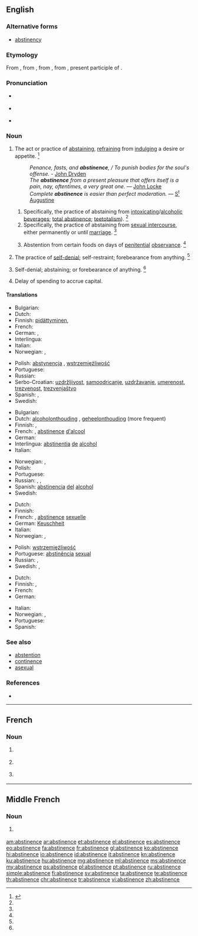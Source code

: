 ==English==
{{wikipedia}}

===Alternative forms===
* [[abstinency]]

===Etymology===
From {{etyl|enm|en}}, from {{etyl|fro|en}} {{term|astinence|lang=fro}}, from {{etyl|la|en}} {{term|abstinentia|lang=la}}, from {{term|abstinens|lang=la}}, present participle of {{term|abstineo|abstinēō|withhold|lang=la}}.

===Pronunciation===
* {{a|RP}} {{IPA|/ˈæb.stɪ.nn̩s/}}
* {{a|US}} {{IPA|/ˈæb.stə.nn̩s/|/ˈæb.stə.nn̩ts/}}
* {{audio|En-us-abstinence.ogg|Audio (US)}}

===Noun===
{{en-noun|-}}

# The act or practice of [[abstaining]], [[refrain]]ing from [[indulge|indulging]] a desire or appetite. {{defdate|First attested around 1150 to 1350.}}<ref name=SOED>{{reference-book | last =| first = | authorlink =  | coauthors =  | editor =Brown, Lesley  | others =  | title = The Shorter Oxford English Dictionary | origdate =  | origyear = 1933| origmonth =  | url =  | format =  | accessdate =  | accessyear =  | accessmonth =  | edition = 5th | date =  | year =2003| month =  | publisher =Oxford University Press  | location =Oxford, UK | language =  | id =  | doi = | isbn =978-0-19-860575-7 | lccn = | ol = | pages =10| chapter =  | chapterurl =  | quote =}}</ref>
#: ''Penance, fasts, and '''abstinence''', / To punish bodies for the soul's offense.'' - [[w:John Dryden|John Dryden]]
#: ''The '''abstinence''' from a present pleasure that offers itself is a pain, nay, oftentimes, a very great one.'' — [[w:John Locke|John Locke]]
#: ''Complete '''abstinence''' is easier than perfect moderation.'' — [[w:Augustine of Hippo|S<sup>t</sup> Augustine]]
## Specifically, the practice of abstaining from [[intoxicating]]/[[alcoholic]] [[beverage]]s; [[total abstinence]]; [[teetotalism]]). {{defdate|First attested around 1150 to 1350.}}<ref name=SOED/>
## Specifically, the practice of abstaining from [[sexual intercourse]], either permanently or until [[marriage]]. {{defdate|First attested around 1150 to 1350.}}<ref name=SOED/>
## {{ecclesiastical}} Abstention from certain foods on days of [[penitential]] [[observance]]. {{defdate|First attested around 1150 to 1350.}}<ref name=SOED/>
# The practice of [[self-denial]]; self-restraint; forebearance from anything. {{defdate|First attested around 1350 to 1470.}}<ref name=SOED/>
# {{obsolete}} Self-denial; abstaining; or forebearance of anything. {{defdate|First attested around 1150 to 1350.}}<ref name=SOED/>
# {{business}} Delay of spending to accrue capital.

====Translations====
{{trans-top|the act or practice of abstaining}}
* Bulgarian: {{t-|bg|възържание}}
* Dutch: {{t+|nl|onthouding|f}}
* Finnish: [[pidättyminen]], {{t-|fi|pidättyvyys}}
* French: {{t+|fr|abstinence|f}}
* German: {{t+|de|Enthaltsamkeit|f}}, {{t+|de|Abstinenz|f}}
* Interlingua: {{t-|ia|abstinentia}}
* Italian: {{t+|it|astinenza|f}}
* Norwegian: {{t-|no|avhold|n}}, {{t+|no|avholdenhet|m}}
{{trans-mid}}
* Polish: [[abstynencja]] {{f}}, [[wstrzemięźliwość]] {{f}}
* Portuguese: {{t+|pt|abstinência|f}}
* Russian: {{t+|ru|воздержание|n|tr=vozderžánije|sc=Cyrl}}
* Serbo-Croatian: [[uzdržljivost]], [[samoodricanje]], [[uzdržavanje]], [[umerenost]], [[trezvenost]], [[trezvenjaštvo]]
* Spanish: {{t+|es|vigilia|f}}, {{t+|es|abstinencia|f}}
* Swedish: {{t+|sv|avhållsamhet}}
{{trans-bottom}}

{{trans-top|specifically, abstinence from alcohol}}
* Bulgarian: {{t+|bg|трезвеност}}
* Dutch: [[alcoholonthouding]] {{f}}, [[geheelonthouding]] {{f}} (more frequent)
* Finnish: {{t-|fi|raittius}}, {{t-|fi|täysraittius}}
* French: {{t+|fr|abstinence|f}}, [[#French|abstinence]] [[d']][[alcool]] {{f}}
* German: {{t+|de|Abstinenz|f}}
* Interlingua: [[abstinentia]] [[de]] [[alcohol]]
* Italian: {{t+|it|astinenza|f}}
{{trans-mid}}
* Norwegian: {{t-|no|avhold|n}}, {{t+|no|avholdenhet|m}}
* Polish: {{t+|pl|abstynencja|f}}
* Portuguese: {{t+|pt|abstinência|f}}
* Russian: {{t+|ru|воздержание|n|tr=vozderžánije|sc=Cyrl}}, {{t+|ru|трезвенность|f|tr=trézvennost'|sc=Cyrl}}, {{t+|ru|абстиненция|f|tr=abstinéncija|sc=Cyrl}}
* Spanish: [[abstinencia]] [[del]] [[alcohol]]
* Swedish: {{t+|sv|absolutism}}
{{trans-bottom}}

{{trans-top|specifically, abstinence from sexual intercourse}}
* Dutch: {{t+|nl|onthouding|f}}
* Finnish: {{t-|fi|pidättyvyys}}
* French: {{t+|fr|abstinence|f}}, [[#French|abstinence]] [[sexuelle]] {{f}}
* German: [[Keuschheit]] {{f}}
* Italian: {{t+|it|astinenza|f}}
* Norwegian: {{t-|no|avhold|n}}, {{t+|no|avholdenhet|m}}
{{trans-mid}}
* Polish: [[wstrzemięźliwość]] {{f}}
* Portuguese: [[abstinência]] {{f}} [[sexual]]
* Russian: {{t+|ru|воздержание|n|tr=vozderžánije|sc=Cyrl}}, {{t+|ru|абстиненция|f|tr=abstinéncija|sc=Cyrl}}
* Swedish: {{t+|sv|avhållsamhet}}, {{t+|sv|kyskhet}}
{{trans-bottom}}

{{trans-top|the practice of self-denial}}
* Dutch: {{t+|nl|onthouding|f}}
* Finnish: {{t-|fi|pidättyvyys}}, {{t-|fi|kieltäytyminen}}
* French: {{t+|fr|abstinence|f}}
* German: {{t+|de|Enthaltsamkeit|f}}
{{trans-mid}}
* Italian: {{t+|it|astinenza|f}}
* Norwegian: {{t-|no|avhold|n}}, {{t+|no|avholdenhet|m}}
* Portuguese: {{t+|pt|abstinência|f}}
* Spanish: {{t+|es|vigilia|f}}
{{trans-bottom}}

===See also===
* [[abstention]]
* [[continence]]
* [[asexual]]

===References===
<references/>
* {{R:Webster 1913}}

----

==French==

===Noun===
{{fr-noun|f}}

# {{l/en|abstinence}} {{gloss|act or practice of abstaining}}
# {{l/en|abstinence}} {{gloss|specifically act or practice of abstaining from alcohol}}
# {{l/en|abstinence}} {{gloss|specifically act or practice of abstaining from sexual relations}}

----

==Middle French==

===Noun===
{{frm-noun|f}}

# {{l/en|abstinence}} {{gloss|act or practice of abstaining}}

[[am:abstinence]]
[[ar:abstinence]]
[[et:abstinence]]
[[el:abstinence]]
[[es:abstinence]]
[[eo:abstinence]]
[[fa:abstinence]]
[[fr:abstinence]]
[[gl:abstinence]]
[[ko:abstinence]]
[[hi:abstinence]]
[[io:abstinence]]
[[id:abstinence]]
[[it:abstinence]]
[[kn:abstinence]]
[[ku:abstinence]]
[[hu:abstinence]]
[[mg:abstinence]]
[[ml:abstinence]]
[[ms:abstinence]]
[[my:abstinence]]
[[ps:abstinence]]
[[pl:abstinence]]
[[pt:abstinence]]
[[ru:abstinence]]
[[simple:abstinence]]
[[fi:abstinence]]
[[sv:abstinence]]
[[ta:abstinence]]
[[te:abstinence]]
[[th:abstinence]]
[[chr:abstinence]]
[[tr:abstinence]]
[[vi:abstinence]]
[[zh:abstinence]]